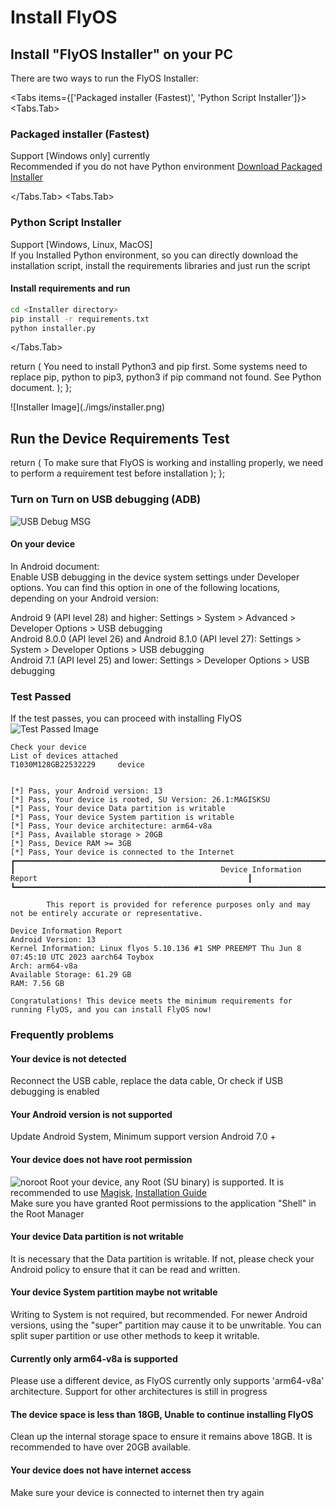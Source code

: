 # Install FlyOS

## Install "FlyOS Installer" on your PC

There are two ways to run the FlyOS Installer:    

 
<Tabs items={['Packaged installer (Fastest)', 'Python Script Installer']}>
  <Tabs.Tab>
### Packaged installer (Fastest)
Support [Windows only] currently   
Recommended if you do not have Python environment
[Download Packaged Installer](https://github.com/DigitalPlatDev/FlyOS-Installer)

  </Tabs.Tab>
  <Tabs.Tab>
### Python Script Installer
Support [Windows, Linux, MacOS]    
If you Installed Python environment, so you can directly download the installation script, install the requirements libraries and just run the script
#### Install requirements and run
```bash filename="Script" copy
cd <Installer directory>
pip install -r requirements.txt
python installer.py
```
  </Tabs.Tab>
</Tabs>



return (
    <Callout type="info" emoji="ℹ️">
    You need to install Python3 and pip first. Some systems need to replace pip, python to pip3, python3 if pip command not found. See Python document.
    </Callout>
  );
};

<Tips1/>
![Installer Image](./imgs/installer.png)

## Run the Device Requirements Test

return (
    <Callout emoji="💡">
    To make sure that FlyOS is working and installing properly, we need to perform a requirement test before installation
    </Callout>
  );
};

<Tips2/>

### Turn on Turn on USB debugging (ADB)
![USB Debug MSG](./imgs/usbdebugmsg.png)

#### On your device
In Android document:    
Enable USB debugging in the device system settings under Developer options. You can find this option in one of the following locations, depending on your Android version:    

Android 9 (API level 28) and higher: Settings > System > Advanced > Developer Options > USB debugging    
Android 8.0.0 (API level 26) and Android 8.1.0 (API level 27): Settings > System > Developer Options > USB debugging    
Android 7.1 (API level 25) and lower: Settings > Developer Options > USB debugging    
### Test Passed
If the test passes, you can proceed with installing FlyOS
![Test Passed Image](./imgs/testpass.png)
```text filename="Test Result" copy
Check your device
List of devices attached
T1030M128GB22532229     device


[*] Pass, your Android version: 13
[*] Pass, Your device is rooted, SU Version: 26.1:MAGISKSU
[*] Pass, Your device Data partition is writable
[*] Pass, Your device System partition is writable
[*] Pass, Your device architecture: arm64-v8a
[*] Pass, Available storage > 20GB
[*] Pass, Device RAM >= 3GB
[*] Pass, Your device is connected to the Internet
┏━━━━━━━━━━━━━━━━━━━━━━━━━━━━━━━━━━━━━━━━━━━━━━━━━━━━━━━━━━━━━━━━━━━━━━━━━━━━━━━━━━━━━━━━━━━━━━━━━━━━━━━━━━━━━━━━━━━━━━┓
┃                                              Device Information Report                                               ┃
┗━━━━━━━━━━━━━━━━━━━━━━━━━━━━━━━━━━━━━━━━━━━━━━━━━━━━━━━━━━━━━━━━━━━━━━━━━━━━━━━━━━━━━━━━━━━━━━━━━━━━━━━━━━━━━━━━━━━━━━┛

        This report is provided for reference purposes only and may not be entirely accurate or representative.

Device Information Report
Android Version: 13
Kernel Information: Linux flyos 5.10.136 #1 SMP PREEMPT Thu Jun 8 07:45:10 UTC 2023 aarch64 Toybox
Arch: arm64-v8a
Available Storage: 61.29 GB
RAM: 7.56 GB

Congratulations! This device meets the minimum requirements for running FlyOS, and you can install FlyOS now!
```
### Frequently problems
#### Your device is not detected
Reconnect the USB cable, replace the data cable, Or check if USB debugging is enabled
#### Your Android version is not supported
Update Android System, Minimum support version Android 7.0 +
#### Your device does not have root permission
![noroot](./imgs/noroot.png)
Root your device, any Root (SU binary) is supported. It is recommended to use [Magisk](https://github.com/topjohnwu/Magisk), [Installation Guide](https://topjohnwu.github.io/Magisk/install.html)    
Make sure you have granted Root permissions to the application "Shell" in the Root Manager
#### Your device Data partition is not writable
It is necessary that the Data partition is writable. If not, please check your Android policy to ensure that it can be read and written.
#### Your device System partition maybe not writable
Writing to System is not required, but recommended. For newer Android versions, using the "super" partition may cause it to be unwritable. You can split super partition or use other methods to keep it writable.
#### Currently only arm64-v8a is supported
Please use a different device, as FlyOS currently only supports 'arm64-v8a' architecture. Support for other architectures is still in progress
#### The device space is less than 18GB, Unable to continue installing FlyOS
Clean up the internal storage space to ensure it remains above 18GB. It is recommended to have over 20GB available.
#### Your device does not have internet access
Make sure your device is connected to internet then try again
